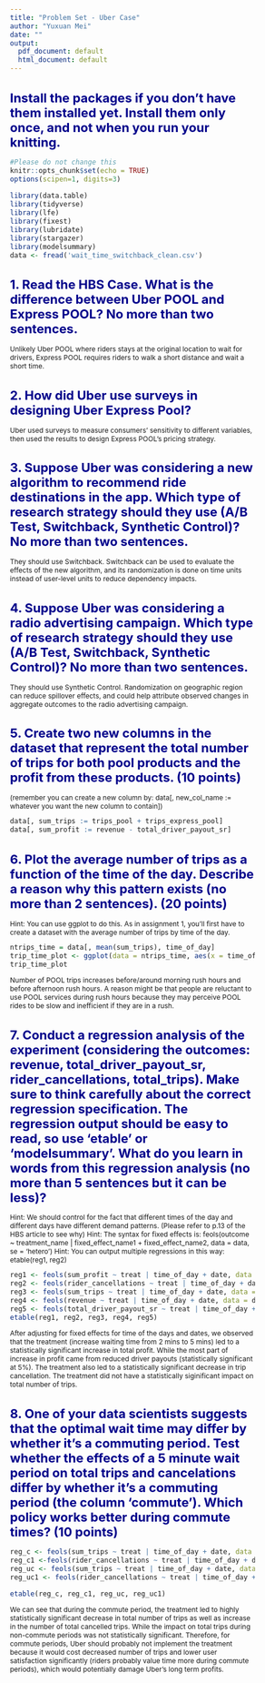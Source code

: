 ```yaml
---
title: "Problem Set - Uber Case"
author: "Yuxuan Mei"
date: ""
output:
  pdf_document: default
  html_document: default
---
```

<style type="text/css">

body{ /* Normal  */
      font-size: 12px;
  }
td {  /* Table  */
  font-size: 8px;
}
h1.title {
  font-size: 24px;
  color: DarkRed;
}
h1 { /* Header 1 */
  font-size: 22px;
  color: DarkBlue;
}
h2 { /* Header 2 */
    font-size: 20px;
  color: DarkBlue;
}
h3 { /* Header 3 */
  font-size: 16px;
  font-family: "Times New Roman", Times, serif;
  color: DarkBlue;
}
code.r{ /* Code block */
    font-size: 12px;
}
pre { /* Code block - determines code spacing between lines */
    font-size: 14px;
}
</style>

# Install the packages if you don't have them installed yet. Install them only once, and not when you run your knitting.
```r
#Please do not change this
knitr::opts_chunk$set(echo = TRUE)
options(scipen=1, digits=3)

library(data.table)
library(tidyverse)
library(lfe)
library(fixest)
library(lubridate)
library(stargazer)
library(modelsummary)
data <- fread('wait_time_switchback_clean.csv')
```

# 1. Read the HBS Case. What is the difference between Uber POOL and Express POOL? No more than two sentences.
Unlikely Uber POOL where riders stays at the original location to wait for drivers, Express POOL requires riders to walk a short distance and wait a short time.

# 2. How did Uber use surveys in designing Uber Express Pool?
Uber used surveys to measure consumers' sensitivity to different variables, then used the results to design Express POOL's pricing strategy.

# 3. Suppose Uber was considering a new algorithm to recommend ride destinations in the app. Which type of research strategy should they use (A/B Test, Switchback, Synthetic Control)? No more than two sentences. 
They should use Switchback. Switchback can be used to evaluate the effects of the new algorithm, and its randomization is done on time units instead of user-level units to reduce dependency impacts.

# 4. Suppose Uber was considering a radio advertising campaign. Which type of research strategy should they use (A/B Test, Switchback, Synthetic Control)?  No more than two sentences.
They should use Synthetic Control. Randomization on geographic region can reduce spillover effects, and could help attribute observed changes in aggregate outcomes to the radio advertising campaign.

# 5. Create two new columns in the dataset that represent the total number of trips for both pool products and the profit from these products. (10 points)

(remember you can create a new column by: data[, new_col_name := whatever you want the new column to contain])
```r
data[, sum_trips := trips_pool + trips_express_pool]
data[, sum_profit := revenue - total_driver_payout_sr]
```

# 6. Plot the average number of trips as a function of the time of the day. Describe a reason why this pattern exists (no more than 2 sentences). (20 points)
Hint: You can use ggplot to do this. As in assignment 1, you'll first have to create a dataset with the average number of trips by time of the day.
```r
ntrips_time = data[, mean(sum_trips), time_of_day]
trip_time_plot <- ggplot(data = ntrips_time, aes(x = time_of_day, y = V1)) + geom_bar(stat = 'identity') 
trip_time_plot
```
Number of POOL trips increases before/around morning rush hours and before afternoon rush hours. A reason might be that people are reluctant to use POOL services during rush hours because they may perceive POOL rides to be slow and inefficient if they are in a rush.

# 7. Conduct a regression analysis of the experiment (considering the outcomes: revenue, total_driver_payout_sr, rider_cancellations, total_trips). Make sure to think carefully about the correct regression specification. The regression output should be easy to read, so use ‘etable’ or ‘modelsummary’. What do you learn in words from this regression analysis (no more than 5 sentences but it can be less)?

Hint: We should control for the fact that different times of the day and different days have different demand patterns. (Please refer to p.13 of the HBS article to see why)
Hint: The syntax for fixed effects is: feols(outcome ~ treatment_name | fixed_effect_name1 + fixed_effect_name2, data = data, se = 'hetero')
Hint: You can output multiple regressions in this way: etable(reg1, reg2)
```r

reg1 <- feols(sum_profit ~ treat | time_of_day + date, data = data, se = 'hetero')
reg2 <- feols(rider_cancellations ~ treat | time_of_day + date, data = data, se = 'hetero')
reg3 <- feols(sum_trips ~ treat | time_of_day + date, data = data, se = 'hetero')
reg4 <- feols(revenue ~ treat | time_of_day + date, data = data, se = 'hetero')
reg5 <- feols(total_driver_payout_sr ~ treat | time_of_day + date, data = data, se = 'hetero')
etable(reg1, reg2, reg3, reg4, reg5)
```
After adjusting for fixed effects for time of the days and dates, we observed that the treatment (increase waiting time from 2 mins to 5 mins) led to a statistically significant increase in total profit. While the most part of increase in profit came from reduced driver payouts (statistically significant at 5%). The treatment also led to a statistically significant decrease in trip cancellation. The treatment did not have a statistically siginificant impact on total number of trips.


# 8. One of your data scientists suggests that the optimal wait time may differ by whether it’s a commuting period. Test whether the effects of a 5 minute wait period on total trips and cancelations differ by whether it’s a commuting period (the column 'commute'). Which policy works better during commute times? (10 points)

```r
reg_c <- feols(sum_trips ~ treat | time_of_day + date, data = data[commute == TRUE])
reg_c1 <-feols(rider_cancellations ~ treat | time_of_day + date, data = data[commute == TRUE])
reg_uc <- feols(sum_trips ~ treat | time_of_day + date, data = data[commute == FALSE])
reg_uc1 <- feols(rider_cancellations ~ treat | time_of_day + date, data = data[commute == FALSE])

etable(reg_c, reg_c1, reg_uc, reg_uc1)
```

We can see that during the commute period, the treatment led to highly statistically significant decrease in total number of trips as well as increase in the number of total cancelled trips. While the impact on total trips during non-commute periods was not statistically significant. Therefore, for commute periods, Uber should probably not implement the treatment because it would cost decreased number of trips and lower user satisfaction significantly (riders probably value time more during commute periods), which would potentially damage Uber's long term profits.
